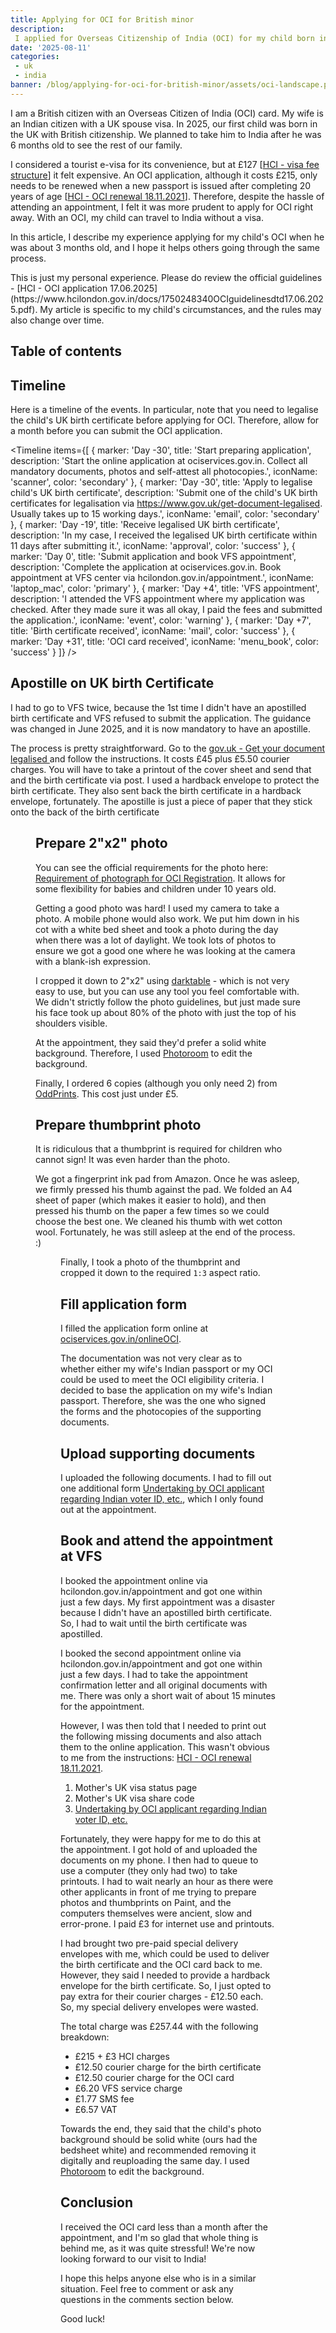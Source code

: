 ```yaml
---
title: Applying for OCI for British minor
description:
 I applied for Overseas Citizenship of India (OCI) for my child born in the UK. This is my experience of the process.
date: '2025-08-11'
categories:
 - uk
 - india
banner: /blog/applying-for-oci-for-british-minor/assets/oci-landscape.png
---
```


I am a British citizen with an Overseas Citizen of India (OCI) card. My wife is an Indian citizen with a UK spouse visa. In 2025, our first child was born in the UK with British citizenship. We planned to take him to India after he was 6 months old to see the rest of our family.

I considered a tourist e-visa for its convenience, but at £127 [[HCI - visa fee structure](https://www.hcilondon.gov.in/page/visa-fee-structure/)] it felt expensive. An OCI application, although it costs £215, only needs to be renewed when a new passport is issued after completing 20 years of age [[HCI - OCI renewal 18.11.2021](https://www.hcilondon.gov.in/docs/1637214490OCIRenewal18112021.pdf)]. Therefore, despite the hassle of attending an appointment, I felt it was more prudent to apply for OCI right away. With an OCI, my child can travel to India without a visa.

In this article, I describe my experience applying for my child's OCI when he was about 3 months old, and I hope it helps others going through the same process.

<Alert severity="warning">
    This is just my personal experience. Please do review the official guidelines -
    [HCI - OCI application 17.06.2025](https://www.hcilondon.gov.in/docs/1750248340OCIguidelinesdtd17.06.2025.pdf). My article is specific to my child's circumstances, and the rules may also change over time.
</Alert>

## Table of contents

## Timeline

Here is a timeline of the events. In particular, note that you need to legalise the child's UK birth certificate before applying for OCI. Therefore, allow for a month before you can submit the OCI application.

<Timeline
 items={[
  {
    marker: 'Day -30',
    title: 'Start preparing application',
    description: 'Start the online application at ociservices.gov.in. Collect all mandatory documents, photos and self-attest all photocopies.',
    iconName: 'scanner',
    color: 'secondary'
  },
  {
    marker: 'Day -30',
    title: 'Apply to legalise child\'s UK birth certificate',
    description: 'Submit one of the child\'s UK birth certificates for legalisation  via https://www.gov.uk/get-document-legalised. Usually takes up to 15 working days.',
    iconName: 'email',
    color: 'secondary'
  },
    {
    marker: 'Day -19',
    title: 'Receive legalised UK birth certificate',
    description: 'In my case, I received the legalised UK birth certificate within 11 days after submitting it.',
    iconName: 'approval',
    color: 'success'
  },
  {
    marker: 'Day 0',
    title: 'Submit application and book VFS appointment',
    description: 'Complete the application at ociservices.gov.in. Book appointment at VFS center via hcilondon.gov.in/appointment.',
    iconName: 'laptop_mac',
    color: 'primary'
  },
  {
    marker: 'Day +4',
    title: 'VFS appointment',
    description: 'I attended the VFS appointment where my application was checked. After they made sure it was all okay, I paid the fees and submitted the application.',
    iconName: 'event',
    color: 'warning'
  },
  {
    marker: 'Day +7',
    title: 'Birth certificate received',
    iconName: 'mail',
    color: 'success'
  },
  {
    marker: 'Day +31',
    title: 'OCI card received',
    iconName: 'menu_book',
    color: 'success'
  }
  ]}
/>

## Apostille on UK birth Certificate

I had to go to VFS twice, because the 1st time I didn't have an apostilled birth certificate and VFS refused to submit the application. The guidance was changed in June 2025, and it is now mandatory to have an apostille.

The process is pretty straightforward. Go to the [gov.uk - Get your document legalised
](https://www.gov.uk/get-document-legalised/apply-for-legalisation) and follow the instructions. It costs £45 plus £5.50 courier charges. You will have to take a printout of the cover sheet and send that and the birth certificate via post. I used a hardback envelope to protect the birth certificate. They also sent back the birth certificate in a hardback envelope, fortunately. The apostille is just a piece of paper that they stick onto the back of the birth certificate

<Figure
 src="/blog/applying-for-oci-for-british-minor/assets/apostille.png"
 size="ml"
 caption="Apostille on UK birth certificate"
/>

## Prepare 2"x2" photo

You can see the official requirements for the photo here: [Requirement of photograph for OCI Registration](https://ociservices.gov.in/Photo-Spec-FINAL.pdf). It allows for some flexibility for babies and children under 10 years old.

Getting a good photo was hard! I used my camera to take a photo. A mobile phone would also work. We put him down in his cot with a white bed sheet and took a photo during the day when there was a lot of daylight. We took lots of photos to ensure we got a good one where he was looking at the camera with a blank-ish expression.

I cropped it down to 2"x2" using [darktable](https://www.darktable.org/) - which is not very easy to use, but you can use any tool you feel comfortable with. We didn't strictly follow the photo guidelines, but just made sure his face took up about 80% of the photo with just the top of his shoulders visible.

At the appointment, they said they'd prefer a solid white background. Therefore, I used [Photoroom](https://www.photoroom.com/tools/background-remover) to edit the background.

Finally, I ordered 6 copies (although you only need 2) from [OddPrints](https://www.oddprints.com/). This cost just under £5.

## Prepare thumbprint photo

It is ridiculous that a thumbprint is required for children who cannot sign! It was even harder than the photo.

We got a fingerprint ink pad from Amazon. Once he was asleep, we firmly pressed his thumb against the pad. We folded an A4 sheet of paper (which makes it easier to hold), and then pressed his thumb on the paper a few times so we could choose the best one. We cleaned his thumb with wet cotton wool. Fortunately, he was still asleep at the end of the process. :)

<Figure
 src="/blog/applying-for-oci-for-british-minor/assets/fingerprintpad.jpg"
 size="s"
 caption="Fingerprint pad (referral link)"
 href="https://amzn.to/3Htmecp"
/>

Finally, I took a photo of the thumbprint and cropped it down to the required `1:3` aspect ratio.

## Fill application form

I filled the application form online at [ociservices.gov.in/onlineOCI](https://ociservices.gov.in/onlineOCI).

The documentation was not very clear as to whether either my wife's Indian passport or my OCI could be used to meet the OCI eligibility criteria. I decided to base the application on my wife's Indian passport. Therefore, she was the one who signed the forms and the photocopies of the supporting documents.

## Upload supporting documents

I uploaded the following documents. I had to fill out one additional form [Undertaking by OCI applicant regarding Indian voter ID, etc.](https://www.hcilondon.gov.in/docs/174866933730052025_Voter_ID_undertaking.pdf), which I only found out at the appointment.

<Table
 columns={[
  { name: 'Requirement', key: 'req' },
  { name: 'What I submitted', key: 'submission' },
 ]}
 rows={[
  {
    req: `Child's birth certificate`,
    submission: `Child's birth certificate with apostille on the back from the UK government.`
  },
  {
    req: `Child's UK passport`,
    submission: `Child's UK passport (photo page)`
  },
  {
    req: `Undertaking by OCI applicant regarding Indian voter ID, etc.`,
    submission: `Form filled and signed by mother`
  },
  {
   req: `Parents' passports`,
   submission: `Mother's Indian passport (front and back), father's British passport (photo page)`
  },
  {
   req: 'Visa',
   submission: `Mother's UK visa status page, mother's UK visa share code, Father's OCI (front and back)`
  },
  {
   req: 'Proof of address',
   submission: `Recent electricity bill with both parents' names.`
  },
  {
   req: 'Marriage certificate',
   submission: `Printout of parents' Indian marriage certificate (which is only available online)`
  },
  {
   req: `Authorisation letter from mother`,
   submission: `Since my wife was staying home, I got a letter from her authorising me to apply for our child's OCI and submitting her documents.`
  }
 ]}
/>

## Book and attend the appointment at VFS

I booked the appointment online via hcilondon.gov.in/appointment and got one within just a few days. My first appointment was a disaster because I didn't have an apostilled birth certificate. So, I had to wait until the birth certificate was apostilled.

I booked the second appointment online via hcilondon.gov.in/appointment and got one within just a few days. I had to take the appointment confirmation letter and all original documents with me. There was only a short wait of about 15 minutes for the appointment.

However, I was then told that I needed to print out the following missing documents and also attach them to the online application. This wasn't obvious to me from the instructions: [HCI - OCI renewal 18.11.2021](https://www.hcilondon.gov.in/docs/1637214490OCIRenewal18112021.pdf).

1. Mother's UK visa status page
2. Mother's UK visa share code
3. [Undertaking by OCI applicant regarding Indian voter ID, etc.](https://www.hcilondon.gov.in/docs/174866933730052025_Voter_ID_undertaking.pdf)

Fortunately, they were happy for me to do this at the appointment. I got hold of and uploaded the documents on my phone. I then had to queue to use a computer (they only had two) to take printouts. I had to wait nearly an hour as there were other applicants in front of me trying to prepare photos and thumbprints on Paint, and the computers themselves were ancient, slow and error-prone. I paid £3 for internet use and printouts.

I had brought two pre-paid special delivery envelopes with me, which could be used to deliver the birth certificate and the OCI card back to me. However, they said I needed to provide a hardback envelope for the birth certificate. So, I just opted to pay extra for their courier charges - £12.50 each. So, my special delivery envelopes were wasted.

The total charge was £257.44 with the following breakdown:
- £215 + £3 HCI charges
- £12.50 courier charge for the birth certificate
- £12.50 courier charge for the OCI card
- £6.20 VFS service charge
- £1.77 SMS fee
- £6.57 VAT

Towards the end, they said that the child's photo background should be solid white (ours had the bedsheet white) and recommended removing it digitally and reuploading the same day. I used [Photoroom](https://www.photoroom.com/tools/background-remove) to edit the background.

## Conclusion

I received the OCI card less than a month after the appointment, and I'm so glad that whole thing is behind me, as it was quite stressful! We're now looking forward to our visit to India!

I hope this helps anyone else who is in a similar situation. Feel free to comment or ask any questions in the comments section below.

Good luck!
